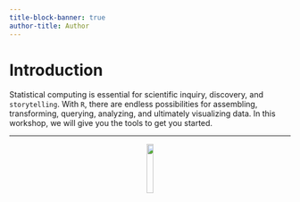 ```yaml
---
title-block-banner: true
author-title: Author
---
```

# Introduction

Statistical computing is essential for scientific inquiry, discovery, and `storytelling`. With `R`, there are endless possibilities for assembling, transforming, querying, analyzing, and ultimately visualizing data. In this workshop, we will give you the tools to get you started.

------------------------------------------------------------------------

<center>![](./images/LSUlogo.jpg){width="15%"}</center>

